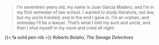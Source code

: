 ::: {.epigraph}

> [I’m seventeen years old, my name is Juan García Madero, and I’m in my first semester of law school. I wanted to study literature, not law, but my uncle insisted, and in the end I gave in. I’m an orphan, and someday I’ll be a lawyer. That’s what I told my aunt and uncle, and then I shut myself in my room and cried all night.]{.epigraph-quote}
 
[[{{< fa solid pen-nib >}}]{.theme-color} Roberto Bolaño, _The Savage Detectives_]{.epigraph-citation}

:::